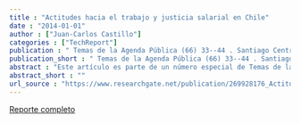 ```yaml
---
title : "Actitudes hacia el trabajo y justicia salarial en Chile"
date : "2014-01-01"
author : ["Juan-Carlos Castillo"]
categories : ["TechReport"]
publication : " Temas de la Agenda Pública (66) 33--44 . Santiago Centro UC de Políticas Públicas, Universidad Católica de Chile"
publication_short : " Temas de la Agenda Pública (66) 33--44 . Santiago Centro UC de Políticas Públicas, Universidad Católica de Chile"
abstract : "Este artículo es parte de un número especial de Temas de la Agenda Pública (de Políticas Públicas UC) donde se analizaron percepciones y preferencias sobre temas laborales en Chile con la Encuesta Bicentenario 2013. También se utilizaron datos de la encuesta Justicia y Participación Política del proyecto FONDECYT Social Justice and Citizenship Participation y del ISSP 2009."
abstract_short : ""
url_source : "https://www.researchgate.net/publication/269928176_Actitudes_hacia_el_trabajo_y_justicia_salarial_en_Chile"
---
```

[Reporte completo](https://politicaspublicas.uc.cl/publicacion/serie-temas-de-la-agenda/serie-no-66-encuesta-nacional-bicentenario-universidad-catolica-adimark-2013/)
